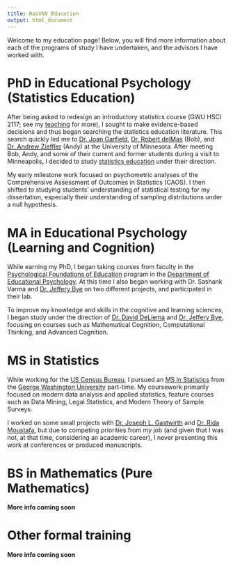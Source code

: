 ```yaml
---
title: RaoVNV Education
output: html_document
---
```


Welcome to my education page! Below, you will find more information about each of the programs of study I have undertaken, and the advisors I have worked with.

# PhD in Educational Psychology (Statistics Education)

After being asked to redesign an introductory statistics course (GWU HSCI 2117; see my [teaching](/teaching.html/) for more), I sought to make evidence-based decisions and thus began searching the statistics education literature. This search quickly led me to [Dr. Joan Garfield](https://www.cehd.umn.edu/edpsych/people/jbg/), [Dr. Robert delMas](https://www.cehd.umn.edu/edpsych/people/delma001/) (Bob), and [Dr. Andrew Zieffler](https://www.cehd.umn.edu/edpsych/people/zief0002/) (Andy) at the University of Minnesota. After meeting Bob, Andy, and some of their current and former students during a visit to Minneapolis, I decided to study [statistics education](https://www.cehd.umn.edu/topics/statistics-education/) under their direction. 

My early milestone work focused on psychometric analyses of the Comprehensive Assessment of Outcomes in Statistics (CAOS). I then shifted to studying students' understanding of statistical testing for my dissertation, especially their understanding of sampling distributions under a null hypothesis. 

<!-- add links to CAOS and narrative project pages -->

# MA in Educational Psychology (Learning and Cognition)

While earning my PhD, I began taking courses from faculty in the [Psychological Foundations of Education](https://www.cehd.umn.edu/edpsych/programs/foundations/) program in the [Department of Educational Psychology](https://www.cehd.umn.edu/edpsych/). At this time I also began working with Dr. Sashank Varma and [Dr. Jeffery Bye](https://www.cehd.umn.edu/people/jbye/) on two different projects, and participated in their lab. 

To improve my knowledge and skills in the cognitive and learning sciences, I began study under the direction of [Dr. David DeLiema](https://www.cehd.umn.edu/edpsych/people/ddeliema/) and [Dr. Jeffery Bye](https://www.cehd.umn.edu/people/jbye/), focusing on courses such as Mathematical Cognition, Computational Thinking, and Advanced Cognition. 

<!-- The topic of my masters paper explored the cognitive foundations of probability underlying statistical reasoning and thinking. -->

# MS in Statistics

While working for the [US Census Bureau](https://www.census.gov/), I pursued an [MS in Statistics](https://statistics.columbian.gwu.edu/ms-statistics) from the [George Washington University](https://www.gwu.edu/) part-time. My coursework primarily focused on modern data analysis and applied statistics, feature courses such as Data Mining, Legal Statistics, and Modern Theory of Sample Surveys. 

I worked on some small projects with [Dr. Joseph L.  Gastwirth](https://home.gwu.edu/~jlgast/) and [Dr. Rida Moustafa](https://www.linkedin.com/in/rida-moustafa-a663971a7/), but due to competing priorities from my job (and given that I was not, at that time, considering an academic career), I never presenting this work at conferences or produced manuscripts. 

# BS in Mathematics (Pure Mathematics)

**More info coming soon**


# Other formal training

**More info coming soon**

